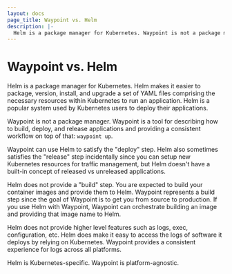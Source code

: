 ```yaml
---
layout: docs
page_title: Waypoint vs. Helm
description: |-
  Helm is a package manager for Kubernetes. Waypoint is not a package manager. Waypoint is a tool for describing how to build, deploy, and release applications and providing a consistent workflow on top of that: `waypoint up`.
---
```


# Waypoint vs. Helm

Helm is a package manager for Kubernetes. Helm makes it easier to package,
version, install, and upgrade a set of YAML files comprising the necessary
resources within Kubernetes to run an application. Helm is a popular system
used by Kubernetes users to deploy their applications.

Waypoint is not a package manager. Waypoint is a tool for describing
how to build, deploy, and release applications and providing a consistent
workflow on top of that: `waypoint up`.

Waypoint can use Helm to satisfy the "deploy" step. Helm also sometimes
satisfies the "release" step incidentally since you can setup new Kubernetes
resources for traffic management, but Helm doesn't have a built-in concept
of released vs unreleased applications.

Helm does not provide a "build" step. You are expected to build your
container images and provide them to Helm. Waypoint represents a build
step since the goal of Waypoint is to get you from source to production.
If you use Helm with Waypoint, Waypoint can orchestrate building an
image and providing that image name to Helm.

Helm does not provide higher level features such as logs, exec, configuration,
etc. Helm does make it easy to access the logs of software it deploys by
relying on Kubernetes. Waypoint provides a consistent experience for logs
across all platforms.

Helm is Kubernetes-specific. Waypoint is platform-agnostic.
